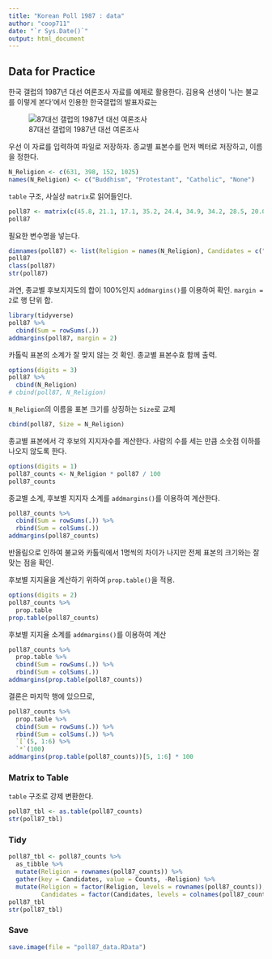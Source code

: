 ```yaml
---
title: "Korean Poll 1987 : data"
author: "coop711"
date: "`r Sys.Date()`"
output: html_document
---
```


## Data for Practice

한국 갤럽의 1987년 대선 여론조사 자료를 예제로 활용한다.
김용옥 선생이 '나는 불교를 이렇게 본다'에서 인용한 한국갤럽의 발표자료는 

<!--
<img src = "../pics/87poll_etc.png">
-->

![87대선 갤럽의 1987년 대선 여론조사](../pics/87poll_etc.png)

우선 이 자료를 입력하여 파일로 저장하자. 종교별 표본수를 먼저 벡터로 저장하고, 이름을 정한다.

```r
N_Religion <- c(631, 398, 152, 1025)
names(N_Religion) <- c("Buddhism", "Protestant", "Catholic", "None")
```

`table` 구조, 사실상 `matrix`로 읽어들인다.

```r
poll87 <- matrix(c(45.8, 21.1, 17.1, 35.2, 24.4, 34.9, 34.2, 28.5, 20.0, 36.4, 37.5, 28.0, 9.7, 7.3, 7.2, 7.8, 0.2, 0.3, 3.3, 0.5), ncol = 5)
poll87
```

필요한 변수명을 넣는다. 

```r
dimnames(poll87) <- list(Religion = names(N_Religion), Candidates = c("Roh", "YS", "DJ", "JP", "etc"))
poll87
class(poll87)
str(poll87)
```

과연, 종교별 후보지지도의 합이 100%인지 `addmargins()`를 이용하여 확인. `margin = 2`로 행 단위 합.

```r
library(tidyverse)
poll87 %>%
  cbind(Sum = rowSums(.))
addmargins(poll87, margin = 2)
```

카톨릭 표본의 소계가 잘 맞지 않는 것 확인. 종교별 표본수효 함께 출력.

```r
options(digits = 3)
poll87 %>%
  cbind(N_Religion)
# cbind(poll87, N_Religion)
```

`N_Religion`의 이름을 표본 크기를 상징하는 `Size`로 교체

```r
cbind(poll87, Size = N_Religion)
```

종교별 표본에서 각 후보의 지지자수를 계산한다. 사람의 수를 세는 만큼 소숫점 이하를 나오지 않도록 한다.

```r
options(digits = 1)
poll87_counts <- N_Religion * poll87 / 100
poll87_counts
```

종교별 소계, 후보별 지지자 소계를 `addmargins()`를 이용하여 계산한다.

```r
poll87_counts %>%
  cbind(Sum = rowSums(.)) %>%
  rbind(Sum = colSums(.)) 
addmargins(poll87_counts)
```

반올림으로 인하여 불교와 카톨릭에서 1명씩의 차이가 나지만 전체 표본의 크기와는 잘 맞는 점을 확인.

후보별 지지율을 계산하기 위하여 `prop.table()`을 적용. 


```r
options(digits = 2)
poll87_counts %>%
  prop.table
prop.table(poll87_counts)
```

후보별 지지율 소계를 `addmargins()`를 이용하여 계산

```r
poll87_counts %>%
  prop.table %>%
  cbind(Sum = rowSums(.)) %>%
  rbind(Sum = colSums(.))
addmargins(prop.table(poll87_counts))
```

결론은 마지막 행에 있으므로,

```r
poll87_counts %>%
  prop.table %>%
  cbind(Sum = rowSums(.)) %>%
  rbind(Sum = colSums(.)) %>%
  `[`(5, 1:6) %>%
  `*`(100)
addmargins(prop.table(poll87_counts))[5, 1:6] * 100
```

### Matrix to Table

`table` 구조로 강제 변환한다.

```r
poll87_tbl <- as.table(poll87_counts)
str(poll87_tbl)
```

### Tidy

```r
poll87_tbl <- poll87_counts %>%
  as_tibble %>%
  mutate(Religion = rownames(poll87_counts)) %>%
  gather(key = Candidates, value = Counts, -Religion) %>%
  mutate(Religion = factor(Religion, levels = rownames(poll87_counts)),
         Candidates = factor(Candidates, levels = colnames(poll87_counts)))
poll87_tbl
str(poll87_tbl)
```

### Save

```r
save.image(file = "poll87_data.RData")
```

